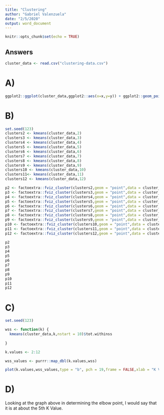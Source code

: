 ---
title: "Clustering"
author: "Gabriel Valenzuela"
date: "2/5/2020"
output: word_document
---

```{r setup, include=FALSE}
knitr::opts_chunk$set(echo = TRUE)
```
## Answers

```{r echo = FALSE}
cluster_data <- read.csv("clustering-data.csv")
```

# A)
```{r echo = FALSE}
ggplot2::ggplot(cluster_data,ggplot2::aes(x=x,y=y)) + ggplot2::geom_point()
```

# B)
```{r echo = FALSE}
set.seed(123)
clusters2 <- kmeans(cluster_data,2)
clusters3 <- kmeans(cluster_data,3)
clusters4 <- kmeans(cluster_data,4)
clusters5 <- kmeans(cluster_data,5)
clusters6 <- kmeans(cluster_data,6)
clusters7 <- kmeans(cluster_data,7)
clusters8 <- kmeans(cluster_data,8)
clusters9 <- kmeans(cluster_data,9)
clusters10 <- kmeans(cluster_data,10)
clusters11<- kmeans(cluster_data,11)
clusters12 <- kmeans(cluster_data,12)

p2 <- factoextra::fviz_cluster(clusters2,geom = "point",data = cluster_data) + ggplot2::ggtitle("k=2")
p3 <- factoextra::fviz_cluster(clusters3,geom = "point",data = cluster_data) + ggplot2::ggtitle("k=3")
p4 <- factoextra::fviz_cluster(clusters4,geom = "point",data = cluster_data) + ggplot2::ggtitle("k=4")
p5 <- factoextra::fviz_cluster(clusters5,geom = "point",data = cluster_data) + ggplot2::ggtitle("k=5")
p6 <- factoextra::fviz_cluster(clusters6,geom = "point",data = cluster_data) + ggplot2::ggtitle("k=6")
p7 <- factoextra::fviz_cluster(clusters7,geom = "point",data = cluster_data) + ggplot2::ggtitle("k=7")
p8 <- factoextra::fviz_cluster(clusters8,geom = "point",data = cluster_data) + ggplot2::ggtitle("k=8")
p9 <- factoextra::fviz_cluster(clusters9,geom = "point",data = cluster_data) + ggplot2::ggtitle("k=9")
p10 <- factoextra::fviz_cluster(clusters10,geom = "point",data = cluster_data) + ggplot2::ggtitle("k=10")
p11 <- factoextra::fviz_cluster(clusters11,geom = "point",data = cluster_data) + ggplot2::ggtitle("k=11")
p12 <- factoextra::fviz_cluster(clusters12,geom = "point",data = cluster_data) + ggplot2::ggtitle("k=12")

p2
p3
p4
p5
p6
p7
p8
p9
p10
p11
p12
```

# C)
```{r echo = FALSE}
set.seed(123)

wss <- function(k) {
  kmeans(cluster_data,k,nstart = 10)$tot.withinss
  
}

k.values <- 2:12

wss_values <- purrr::map_dbl(k.values,wss)

plot(k.values,wss_values,type = "b", pch = 19,frame = FALSE,xlab = "K Values", ylab = "Average Distance")
```

# D)

Looking at the graph above in determining the elbow point, I would say that it is at about the 5th K Value. 
